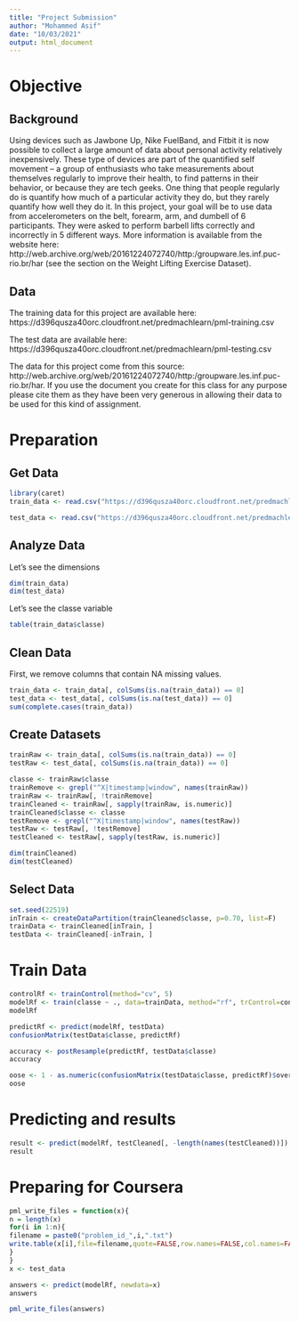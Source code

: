 ```yaml
---
title: "Project Submission"
author: "Mohammed Asif"
date: "10/03/2021"
output: html_document
---
```


# Objective

## Background

Using devices such as Jawbone Up, Nike FuelBand, and Fitbit it is now possible to collect a large amount of data about personal activity relatively inexpensively. These type of devices are part of the quantified self movement – a group of enthusiasts who take measurements about themselves regularly to improve their health, to find patterns in their behavior, or because they are tech geeks. One thing that people regularly do is quantify how much of a particular activity they do, but they rarely quantify how well they do it. In this project, your goal will be to use data from accelerometers on the belt, forearm, arm, and dumbell of 6 participants. They were asked to perform barbell lifts correctly and incorrectly in 5 different ways. More information is available from the website here: http://web.archive.org/web/20161224072740/http:/groupware.les.inf.puc-rio.br/har (see the section on the Weight Lifting Exercise Dataset).

## Data

The training data for this project are available here:
https://d396qusza40orc.cloudfront.net/predmachlearn/pml-training.csv

The test data are available here:
https://d396qusza40orc.cloudfront.net/predmachlearn/pml-testing.csv

The data for this project come from this source: http://web.archive.org/web/20161224072740/http:/groupware.les.inf.puc-rio.br/har. If you use the document you create for this class for any purpose please cite them as they have been very generous in allowing their data to be used for this kind of assignment.

# Preparation

## Get Data

```r
library(caret)
train_data <- read.csv("https://d396qusza40orc.cloudfront.net/predmachlearn/pml-training.csv", na.strings=c("", "NA", "#DIV/0!"))

test_data <- read.csv("https://d396qusza40orc.cloudfront.net/predmachlearn/pml-testing.csv", na.strings=c("", "NA", "#DIV/0!"))
```


## Analyze Data

Let's see the dimensions
```r
dim(train_data)
dim(test_data)
```

Let's see the classe variable
```r
table(train_data$classe)
```

## Clean Data

First, we remove columns that contain NA missing values.

```r
train_data <- train_data[, colSums(is.na(train_data)) == 0]
test_data <- test_data[, colSums(is.na(test_data)) == 0]
sum(complete.cases(train_data))

```

## Create Datasets
```r
trainRaw <- train_data[, colSums(is.na(train_data)) == 0]
testRaw <- test_data[, colSums(is.na(train_data)) == 0]

classe <- trainRaw$classe
trainRemove <- grepl("^X|timestamp|window", names(trainRaw))
trainRaw <- trainRaw[, !trainRemove]
trainCleaned <- trainRaw[, sapply(trainRaw, is.numeric)]
trainCleaned$classe <- classe
testRemove <- grepl("^X|timestamp|window", names(testRaw))
testRaw <- testRaw[, !testRemove]
testCleaned <- testRaw[, sapply(testRaw, is.numeric)]

dim(trainCleaned)
dim(testCleaned)

```

## Select Data

```r
set.seed(22519) 
inTrain <- createDataPartition(trainCleaned$classe, p=0.70, list=F)
trainData <- trainCleaned[inTrain, ]
testData <- trainCleaned[-inTrain, ]
```

# Train Data

```r
controlRf <- trainControl(method="cv", 5)
modelRf <- train(classe ~ ., data=trainData, method="rf", trControl=controlRf, ntree=25)
modelRf
```

```r
predictRf <- predict(modelRf, testData)
confusionMatrix(testData$classe, predictRf)
```

```r
accuracy <- postResample(predictRf, testData$classe)
accuracy
```

```r
oose <- 1 - as.numeric(confusionMatrix(testData$classe, predictRf)$overall[1])
oose
```

# Predicting and results
```r
result <- predict(modelRf, testCleaned[, -length(names(testCleaned))])
result
```

# Preparing for Coursera

```r
pml_write_files = function(x){
n = length(x)
for(i in 1:n){
filename = paste0("problem_id_",i,".txt")
write.table(x[i],file=filename,quote=FALSE,row.names=FALSE,col.names=FALSE)
}
}
x <- test_data

answers <- predict(modelRf, newdata=x)
answers
```

```r
pml_write_files(answers)
```